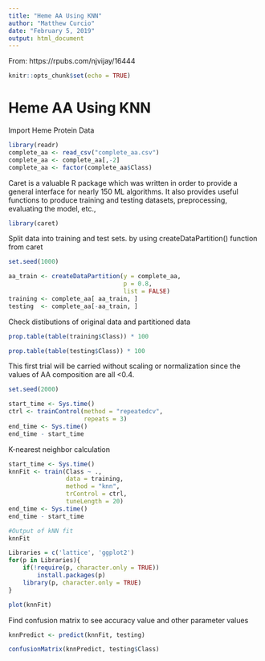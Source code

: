 ```yaml
---
title: "Heme AA Using KNN"
author: "Matthew Curcio"
date: "February 5, 2019"
output: html_document
---
```


From: https://rpubs.com/njvijay/16444


```r
knitr::opts_chunk$set(echo = TRUE)
```

# Heme AA Using KNN

Import Heme Protein Data
```r
library(readr)
complete_aa <- read_csv("complete_aa.csv")
complete_aa <- complete_aa[,-2]
complete_aa <- factor(complete_aa$Class)
```

Caret is a valuable R package which was written in order to provide a general interface for nearly 150 ML algorithms. It also provides useful functions to produce training and testing datasets, preprocessing, evaluating the model, etc.,

```r
library(caret)
```

Split data into training and test sets. by using createDataPartition() function from caret
```r
set.seed(1000)

aa_train <- createDataPartition(y = complete_aa,
                                p = 0.8,
                                list = FALSE)
training <- complete_aa[ aa_train, ]
testing  <- complete_aa[-aa_train, ]
```


Check distibutions of original data and partitioned data
```r
prop.table(table(training$Class)) * 100
```

```r
prop.table(table(testing$Class)) * 100
```

This first trial will be carried without scaling or normalization since the values of AA composition are all <0.4.
```r
set.seed(2000)

start_time <- Sys.time()
ctrl <- trainControl(method = "repeatedcv",
                     repeats = 3)
end_time <- Sys.time()
end_time - start_time
```

K-nearest neighbor calculation
```r
start_time <- Sys.time()
knnFit <- train(Class ~ ., 
                data = training, 
                method = "knn", 
                trControl = ctrl, 
                tuneLength = 20)
end_time <- Sys.time()
end_time - start_time
```


```r
#Output of kNN fit
knnFit
```

```r
Libraries = c('lattice', 'ggplot2')
for(p in Libraries){
    if(!require(p, character.only = TRUE))
        install.packages(p)
    library(p, character.only = TRUE)
}
```

```r
plot(knnFit)
```

Find confusion matrix to see accuracy value and other parameter values
```r
knnPredict <- predict(knnFit, testing)

confusionMatrix(knnPredict, testing$Class)
```



















